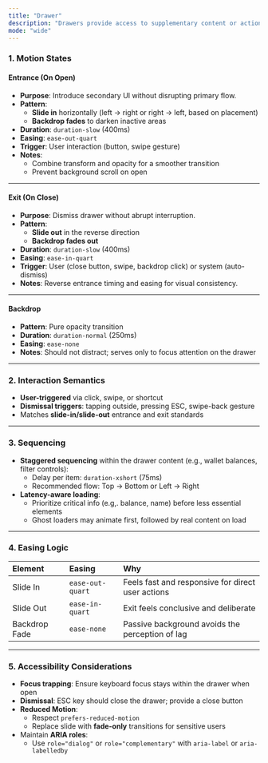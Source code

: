```yaml
---
title: "Drawer"
description: "Drawers provide access to supplementary content or actions without leaving the current view. Depending on usage, they can be temporary, persistent, or contextual."
mode: "wide"
---
```


### 1. Motion States

#### **Entrance (On Open)**

- **Purpose**: Introduce secondary UI without disrupting primary flow.
- **Pattern**:
  - **Slide in** horizontally (left → right or right → left, based on placement)
  - **Backdrop fades** to darken inactive areas
- **Duration**: `duration-slow` (400ms)
- **Easing**: `ease-out-quart`
- **Trigger**: User interaction (button, swipe gesture)
- **Notes**:
  - Combine transform and opacity for a smoother transition
  - Prevent background scroll on open

---

#### **Exit (On Close)**

- **Purpose**: Dismiss drawer without abrupt interruption.
- **Pattern**:
  - **Slide out** in the reverse direction
  - **Backdrop fades out**
- **Duration**: `duration-slow` (400ms)
- **Easing**: `ease-in-quart`
- **Trigger**: User (close button, swipe, backdrop click) or system (auto-dismiss)
- **Notes**: Reverse entrance timing and easing for visual consistency.

---

#### **Backdrop**

- **Pattern**: Pure opacity transition
- **Duration**: `duration-normal` (250ms)
- **Easing**: `ease-none`
- **Notes**: Should not distract; serves only to focus attention on the drawer

---

### 2. Interaction Semantics

- **User-triggered** via click, swipe, or shortcut
- **Dismissal triggers**: tapping outside, pressing ESC, swipe-back gesture
- Matches **slide-in/slide-out** entrance and exit standards

---

### 3. Sequencing

- **Staggered sequencing** within the drawer content (e.g., wallet balances, filter controls):
  - Delay per item: `duration-xshort` (75ms)
  - Recommended flow: Top → Bottom or Left → Right
- **Latency-aware loading**:
  - Prioritize critical info (e.g,. balance, name) before less essential elements
  - Ghost loaders may animate first, followed by real content on load

---

### 4. Easing Logic

| **Element**   | **Easing**       | **Why**                                           |
| :------------ | :--------------- | :------------------------------------------------ |
| Slide In      | `ease-out-quart` | Feels fast and responsive for direct user actions |
| Slide Out     | `ease-in-quart`  | Exit feels conclusive and deliberate              |
| Backdrop Fade | `ease-none`      | Passive background avoids the perception of lag   |

---

### 5. Accessibility Considerations

- **Focus trapping**: Ensure keyboard focus stays within the drawer when open
- **Dismissal**: ESC key should close the drawer; provide a close button
- **Reduced Motion**:
  - Respect `prefers-reduced-motion`
  - Replace slide with **fade-only** transitions for sensitive users
- Maintain **ARIA roles**:
  - Use `role="dialog"` or `role="complementary"` with `aria-label` or `aria-labelledby`